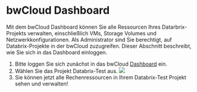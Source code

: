 # bwCloud Dashboard

Mit dem bwCloud Dashboard können Sie alle Ressourcen Ihres Datarbrix-Projekts verwalten, einschließlich VMs, Storage Volumes und Netzwerkkonfigurationen.
Als Administrator sind Sie berechtigt, auf Databrix-Projekte in der bwCloud zuzugreifen. Dieser Abschnitt beschreibt, wie Sie sich in das Dashboard einloggen.

1. Bitte loggen Sie sich zunächst in das bwCloud [Dashboard](https://portal.bw-cloud.org/project/) ein.
2. Wählen Sie das Projekt Databrix-Test aus.
![](../../../Images/Ab24.png)
3. Sie können jetzt alle Rechenressourcen in Ihrem Databrix-Test Projekt sehen und verwalten!